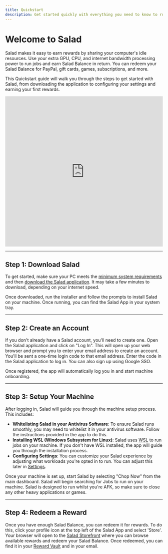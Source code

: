 ```yaml
---
title: Quickstart
description: Get started quickly with everything you need to know to run Salad.
---
```


# Welcome to Salad

Salad makes it easy to earn rewards by sharing your computer's idle resources. Use your extra GPU, CPU, and internet
bandwidth processing power to run jobs and earn Salad Balance in return. You can redeem your Salad Balance for PayPal,
gift cards, games, subscriptions, and more.

This Quickstart guide will walk you through the steps to get started with Salad, from downloading the application to
configuring your settings and earning your first rewards.

<iframe
  title="vimeo-player"
  src="https://player.vimeo.com/video/771258052?h=42dfb970db"
  width="100%"
  height="480px"
  frameBorder="0"
  referrerPolicy="strict-origin-when-cross-origin"
  allow="autoplay; fullscreen; picture-in-picture; clipboard-write; encrypted-media; web-share"
  allowFullScreen
></iframe>

---

## Step 1: Download Salad

To get started, make sure your PC meets the
[minimum system requirements](/docs/faq/compatibility/is-my-machine-compatible-with-salad) and then
[download the Salad application](https://salad.com/download). It may take a few minutes to download, depending on your
internet speed.

Once downloaded, run the installer and follow the prompts to install Salad on your machine. Once running, you can find
the Salad App in your system tray.

---

## Step 2: Create an Account

If you don't already have a Salad account, you'll need to create one. Open the Salad application and click on "Log In".
This will open up your web browser and prompt you to enter your email address to create an account. You'll be sent a
one-time login code to that email address. Enter the code in the Salad application to log in. You can also sign up using
Google SSO.

Once registered, the app will automatically log you in and start machine onboarding.

---

## Step 3: Setup Your Machine

After logging in, Salad will guide you through the machine setup process. This includes:

- **Whitelisting Salad in your Antivirus Software**: To ensure Salad runs smoothly, you may need to whitelist it in your
  antivirus software. Follow the instructions provided in the app to do this.
- **Installing WSL (Windows Subsystem for Linux)**: Salad uses [WSL](/docs/faq/jobs/what-is-wsl) to run jobs on your
  machine. If you don't have WSL installed, the app will guide you through the installation process.
- **Configuring Settings**: You can customize your Salad experience by adjusting what workloads you're opted in to run.
  You can adjust this later in [Settings](/docs/guides/using-salad/salad-app-settings).

Once your machine is set up, start Salad by selecting "Chop Now" from the main dashboard. Salad will begin searching for
Jobs to run on your machine. Salad is designed to run whilst you're AFK, so make sure to close any other heavy
applications or games.

---

## Step 4: Redeem a Reward

Once you have enough Salad Balance, you can redeem it for rewards. To do this, click your profile icon at the top left
of the Salad App and select 'Store'. Your browser will open to the [Salad Storefront](https://salad.com/store) where you
can browse available rewards and redeem your Salad Balance. Once redeemed, you can find it in your
[Reward Vault](/docs/guides/using-salad/where-to-find-your-reward-redemption-code) and in your email.
